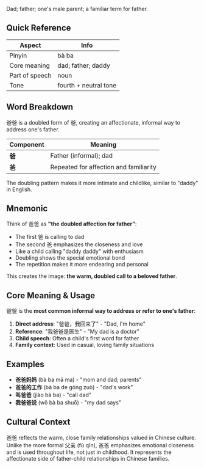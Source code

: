 Dad; father; one's male parent; a familiar term for father.

## Quick Reference

| Aspect         | Info                              |
| -------------- | --------------------------------- |
| Pinyin         | bà ba                             |
| Core meaning   | dad; father; daddy                |
| Part of speech | noun                              |
| Tone           | fourth + neutral tone             |

## Word Breakdown

爸爸 is a doubled form of 爸, creating an affectionate, informal way to address one's father.

| Component | Meaning                               |
| --------- | ------------------------------------- |
| **爸**    | Father (informal); dad                |
| **爸**    | Repeated for affection and familiarity |

The doubling pattern makes it more intimate and childlike, similar to "daddy" in English.

## Mnemonic

Think of 爸爸 as **"the doubled affection for father"**:

- The first 爸 is calling to dad
- The second 爸 emphasizes the closeness and love
- Like a child calling "daddy daddy" with enthusiasm
- Doubling shows the special emotional bond
- The repetition makes it more endearing and personal

This creates the image: **the warm, doubled call to a beloved father**.

## Core Meaning & Usage

爸爸 is the **most common informal way to address or refer to one's father**:

1. **Direct address**: "爸爸，我回来了" - "Dad, I'm home"
2. **Reference**: "我爸爸是医生" - "My dad is a doctor"
3. **Child speech**: Often a child's first word for father
4. **Family context**: Used in casual, loving family situations

## Examples

- **爸爸妈妈** (bà ba mā ma) - "mom and dad; parents"
- **爸爸的工作** (bà ba de gōng zuò) - "dad's work"
- **叫爸爸** (jiào bà ba) - "call dad"
- **我爸爸说** (wǒ bà ba shuō) - "my dad says"

## Cultural Context

爸爸 reflects the warm, close family relationships valued in Chinese culture. Unlike the more formal 父亲 (fù qīn), 爸爸 emphasizes emotional closeness and is used throughout life, not just in childhood. It represents the affectionate side of father-child relationships in Chinese families.
